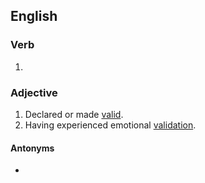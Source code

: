 ==English==

===Verb===
{{head|en|verb form}}

# {{en-past of|validate}}

===Adjective===
{{en-adj|-}}

# Declared or made [[valid]].
# Having experienced emotional [[validation]].

====Antonyms====
* {{l|en|unvalidated}}